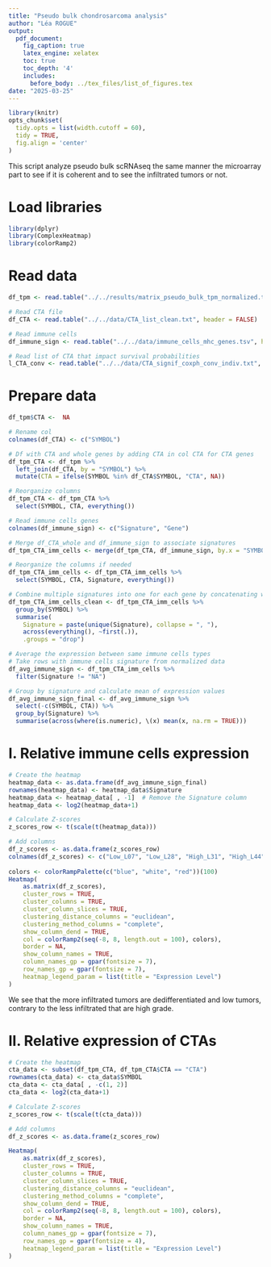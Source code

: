 ```yaml
---
title: "Pseudo bulk chondrosarcoma analysis"
author: "Léa ROGUE"
output:
  pdf_document:
    fig_caption: true
    latex_engine: xelatex
    toc: true
    toc_depth: '4'
    includes:
      before_body: ../tex_files/list_of_figures.tex
date: "2025-03-25"
---
```


```r
library(knitr)
opts_chunk$set(
  tidy.opts = list(width.cutoff = 60), 
  tidy = TRUE, 
  fig.align = 'center'
)
```

\newpage

This script analyze pseudo bulk scRNAseq the same manner the microarray part to see if it is coherent and to see the infiltrated tumors or not.

# Load libraries
```r
library(dplyr)
library(ComplexHeatmap)
library(colorRamp2)
```

# Read data
```r
df_tpm <- read.table("../../results/matrix_pseudo_bulk_tpm_normalized.tsv", sep = "\t", header = TRUE, check.names = F)

# Read CTA file
df_CTA <- read.table("../../data/CTA_list_clean.txt", header = FALSE)

# Read immune cells
df_immune_sign <- read.table("../../data/immune_cells_mhc_genes.tsv", header = FALSE, sep = "\t")

# Read list of CTA that impact survival probabilities
l_CTA_conv <- read.table("../../data/CTA_signif_coxph_conv_indiv.txt", sep = "\t", header = FALSE)$V1
```

# Prepare data
```r
df_tpm$CTA <-  NA

# Rename col
colnames(df_CTA) <- c("SYMBOL")

# Df with CTA and whole genes by adding CTA in col CTA for CTA genes
df_tpm_CTA <- df_tpm %>%
  left_join(df_CTA, by = "SYMBOL") %>%
  mutate(CTA = ifelse(SYMBOL %in% df_CTA$SYMBOL, "CTA", NA))

# Reorganize columns
df_tpm_CTA <- df_tpm_CTA %>%
  select(SYMBOL, CTA, everything())

# Read immune cells genes
colnames(df_immune_sign) <- c("Signature", "Gene")

# Merge df_CTA_whole and df_immune_sign to associate signatures
df_tpm_CTA_imm_cells <- merge(df_tpm_CTA, df_immune_sign, by.x = "SYMBOL", by.y = "Gene", all.x = TRUE)

# Reorganize the columns if needed
df_tpm_CTA_imm_cells <- df_tpm_CTA_imm_cells %>%
  select(SYMBOL, CTA, Signature, everything())

# Combine multiple signatures into one for each gene by concatenating with a comma
df_tpm_CTA_imm_cells_clean <- df_tpm_CTA_imm_cells %>%
  group_by(SYMBOL) %>%
  summarise(
    Signature = paste(unique(Signature), collapse = ", "),                                              
    across(everything(), ~first(.)),  
    .groups = "drop")

# Average the expression between same immune cells types
# Take rows with immune cells signature from normalized data
df_avg_immune_sign <- df_tpm_CTA_imm_cells %>%
  filter(Signature != "NA")

# Group by signature and calculate mean of expression values
df_avg_immune_sign_final <- df_avg_immune_sign %>%
  select(-c(SYMBOL, CTA)) %>% 
  group_by(Signature) %>%
  summarise(across(where(is.numeric), \(x) mean(x, na.rm = TRUE))) 
```


# I. Relative immune cells expression
```r
# Create the heatmap
heatmap_data <- as.data.frame(df_avg_immune_sign_final)
rownames(heatmap_data) <- heatmap_data$Signature
heatmap_data <- heatmap_data[ , -1]  # Remove the Signature column
heatmap_data <- log2(heatmap_data+1)

# Calculate Z-scores
z_scores_row <- t(scale(t(heatmap_data)))

# Add columns
df_z_scores <- as.data.frame(z_scores_row)
colnames(df_z_scores) <- c("Low_L07", "Low_L28", "High_L31", "High_L44", "Ben_L49", "Med_L63", "Med_L80", "Low_L81", "Ded_L83")
  
colors <- colorRampPalette(c("blue", "white", "red"))(100)
Heatmap(
    as.matrix(df_z_scores),
    cluster_rows = TRUE,    
    cluster_columns = TRUE,
    cluster_column_slices = TRUE,
    clustering_distance_columns = "euclidean",
    clustering_method_columns = "complete",
    show_column_dend = TRUE,
    col = colorRamp2(seq(-8, 8, length.out = 100), colors),  
    border = NA,             
    show_column_names = TRUE,
    column_names_gp = gpar(fontsize = 7),
    row_names_gp = gpar(fontsize = 7),
    heatmap_legend_param = list(title = "Expression Level")
)

```
We see that the more infiltrated tumors are dedifferentiated and low tumors, contrary to the less infiltrated that are high grade.

# II. Relative expression of CTAs
```r
# Create the heatmap
cta_data <- subset(df_tpm_CTA, df_tpm_CTA$CTA == "CTA")
rownames(cta_data) <- cta_data$SYMBOL
cta_data <- cta_data[ , -c(1, 2)]
cta_data <- log2(cta_data+1)

# Calculate Z-scores
z_scores_row <- t(scale(t(cta_data)))

# Add columns
df_z_scores <- as.data.frame(z_scores_row)

Heatmap(
    as.matrix(df_z_scores),
    cluster_rows = TRUE,    
    cluster_columns = TRUE,
    cluster_column_slices = TRUE,
    clustering_distance_columns = "euclidean",
    clustering_method_columns = "complete",
    show_column_dend = TRUE,
    col = colorRamp2(seq(-8, 8, length.out = 100), colors),  
    border = NA,             
    show_column_names = TRUE,
    column_names_gp = gpar(fontsize = 7),
    row_names_gp = gpar(fontsize = 4),
    heatmap_legend_param = list(title = "Expression Level")
)
```

